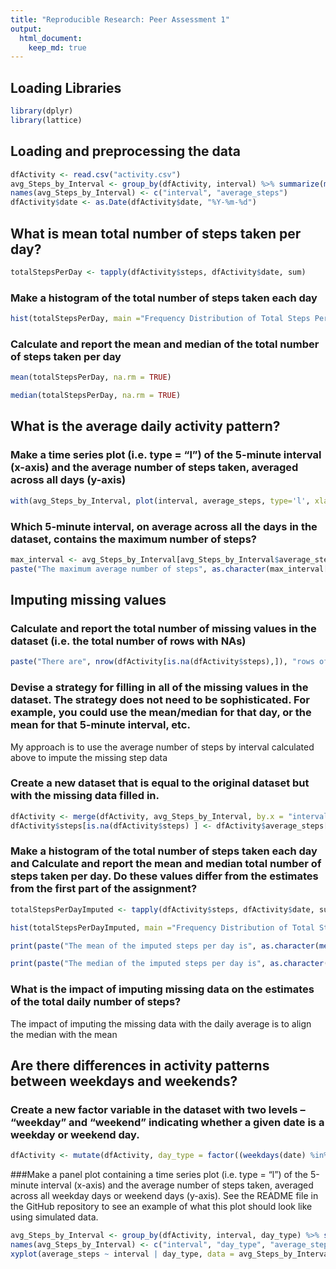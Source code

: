```yaml
---
title: "Reproducible Research: Peer Assessment 1"
output: 
  html_document:
    keep_md: true
---
```

## Loading Libraries
```r
library(dplyr)
library(lattice)
```

## Loading and preprocessing the data
```r
dfActivity <- read.csv("activity.csv")
avg_Steps_by_Interval <- group_by(dfActivity, interval) %>% summarize(mean(steps, na.rm=TRUE))
names(avg_Steps_by_Interval) <- c("interval", "average_steps")
dfActivity$date <- as.Date(dfActivity$date, "%Y-%m-%d")

```

## What is mean total number of steps taken per day?
```r
totalStepsPerDay <- tapply(dfActivity$steps, dfActivity$date, sum)
```

### Make a histogram of the total number of steps taken each day
```r
hist(totalStepsPerDay, main ="Frequency Distribution of Total Steps Per Day", xlab="Steps Per Day", breaks = 6)
```

### Calculate and report the mean and median of the total number of steps taken per day
```r
mean(totalStepsPerDay, na.rm = TRUE)
```

```r
median(totalStepsPerDay, na.rm = TRUE)
```
## What is the average daily activity pattern?
### Make a time series plot (i.e. type = "l") of the 5-minute interval (x-axis) and the average number of steps taken, averaged across all days (y-axis)
```r
with(avg_Steps_by_Interval, plot(interval, average_steps, type='l', xlab='5-minute interval', ylab='Average Number of Steps'))
```

### Which 5-minute interval, on average across all the days in the dataset, contains the maximum number of steps?
```r
max_interval <- avg_Steps_by_Interval[avg_Steps_by_Interval$average_steps == max(avg_Steps_by_Interval$average_steps) , ]
paste("The maximum average number of steps", as.character(max_interval[1,2]), "occurs during interval", as.character(max_interval[1,1]))
```
## Imputing missing values
### Calculate and report the total number of missing values in the dataset (i.e. the total number of rows with NAs)
```r
paste("There are", nrow(dfActivity[is.na(dfActivity$steps),]), "rows of missing steps data")
```

### Devise a strategy for filling in all of the missing values in the dataset. The strategy does not need to be sophisticated. For example, you could use the mean/median for that day, or the mean for that 5-minute interval, etc.  
My approach is to use the average number of steps by interval calculated above to impute the missing step data

### Create a new dataset that is equal to the original dataset but with the missing data filled in.
```r
dfActivity <- merge(dfActivity, avg_Steps_by_Interval, by.x = "interval", by.y= "interval")
dfActivity$steps[is.na(dfActivity$steps) ] <- dfActivity$average_steps[is.na(dfActivity$steps) ]
```

### Make a histogram of the total number of steps taken each day and Calculate and report the mean and median total number of steps taken per day. Do these values differ from the estimates from the first part of the assignment? 
```r
totalStepsPerDayImputed <- tapply(dfActivity$steps, dfActivity$date, sum)

hist(totalStepsPerDayImputed, main ="Frequency Distribution of Total Steps Per Day", xlab="Steps Per Day", breaks=6)
```

```r
print(paste("The mean of the imputed steps per day is", as.character(mean(totalStepsPerDayImputed))))

print(paste("The median of the imputed steps per day is", as.character(median(totalStepsPerDayImputed))))

```

### What is the impact of imputing missing data on the estimates of the total daily number of steps?  
The impact of imputing the missing data with the daily average is to align the median with the mean

## Are there differences in activity patterns between weekdays and weekends?
### Create a new factor variable in the dataset with two levels – “weekday” and “weekend” indicating whether a given date is a weekday or weekend day.
```r
dfActivity <- mutate(dfActivity, day_type = factor((weekdays(date) %in% c("Saturday", "Sunday")), labels = c("Weekday", "Weekend")))
```

###Make a panel plot containing a time series plot (i.e. type = "l") of the 5-minute interval (x-axis) and the average number of steps taken, averaged across all weekday days or weekend days (y-axis). See the README file in the GitHub repository to see an example of what this plot should look like using simulated data.
```r
avg_Steps_by_Interval <- group_by(dfActivity, interval, day_type) %>% summarize(mean(steps))
names(avg_Steps_by_Interval) <- c("interval", "day_type", "average_steps")
xyplot(average_steps ~ interval | day_type, data = avg_Steps_by_Interval, layout = c(1,2), type="l", ylab="Average Steps")
```